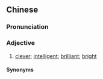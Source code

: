 {{also|聪敏}}
==Chinese==
{{zh-forms|s=聪敏}}

===Pronunciation===
{{zh-pron
|m=cōngmǐn
|c=cung1 man5
|cat=a
}}

===Adjective===
{{zh-adj}}

# [[clever]]; [[intelligent]]; [[brilliant]]; [[bright]]

====Synonyms====
{{zh-dial|聰明}}